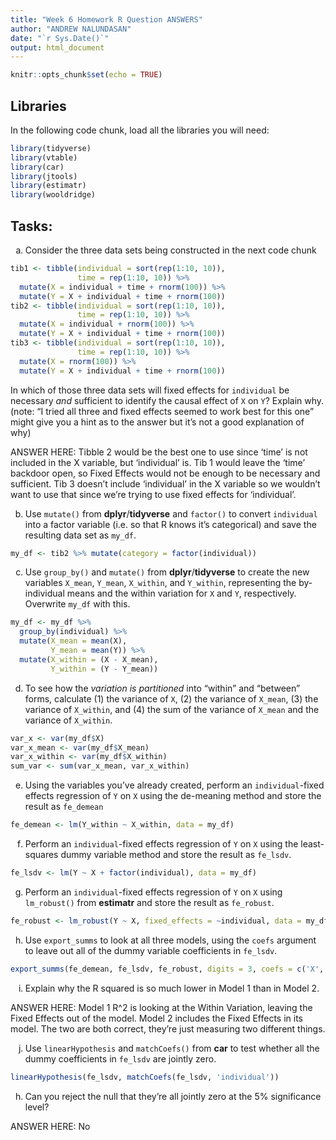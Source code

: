 ```yaml
---
title: "Week 6 Homework R Question ANSWERS"
author: "ANDREW NALUNDASAN"
date: "`r Sys.Date()`"
output: html_document
---
```


```r
knitr::opts_chunk$set(echo = TRUE)
```

## Libraries

In the following code chunk, load all the libraries you will need:

```r
library(tidyverse)
library(vtable)
library(car)
library(jtools)
library(estimatr)
library(wooldridge)
```

## Tasks:

a. Consider the three data sets being constructed in the next code chunk

```r
tib1 <- tibble(individual = sort(rep(1:10, 10)),
               time = rep(1:10, 10)) %>%
  mutate(X = individual + time + rnorm(100)) %>%
  mutate(Y = X + individual + time + rnorm(100))
tib2 <- tibble(individual = sort(rep(1:10, 10)),
               time = rep(1:10, 10)) %>%
  mutate(X = individual + rnorm(100)) %>%
  mutate(Y = X + individual + time + rnorm(100))
tib3 <- tibble(individual = sort(rep(1:10, 10)),
               time = rep(1:10, 10)) %>%
  mutate(X = rnorm(100)) %>%
  mutate(Y = X + individual + time + rnorm(100))
```

In which of those three data sets will fixed effects for `individual` be necessary *and* sufficient to identify the causal effect of `X` on `Y`? Explain why. (note: "I tried all three and fixed effects seemed to work best for this one" might give you a hint as to the answer but it's not a good explanation of why)

ANSWER HERE: Tibble 2 would be the best one to use since 'time' is not included in the X variable, but 'individual' is. Tib 1 would leave the 'time' backdoor open, so Fixed Effects would not be enough to be necessary and sufficient. Tib 3 doesn't include 'individual' in the X variable so we wouldn't want to use that since we're trying to use fixed effects for 'individual'. 

b. Use `mutate()` from **dplyr**/**tidyverse** and `factor()` to convert `individual` into a factor variable (i.e. so that R knows it's categorical) and save the resulting data set as `my_df`.

```r
my_df <- tib2 %>% mutate(category = factor(individual))
```

c. Use `group_by()` and `mutate()` from **dplyr**/**tidyverse** to create the new variables `X_mean`, `Y_mean`, `X_within`, and `Y_within`, representing the by-individual means and the within variation for `X` and `Y`, respectively. Overwrite `my_df` with this.

```r
my_df <- my_df %>% 
  group_by(individual) %>% 
  mutate(X_mean = mean(X),
         Y_mean = mean(Y)) %>%
  mutate(X_within = (X - X_mean),
         Y_within = (Y - Y_mean))
```

d. To see how the *variation is partitioned* into "within" and "between" forms, calculate (1) the variance of `X`, (2) the variance of `X_mean`, (3) the variance of `X_within`, and (4) the sum of the variance of `X_mean` and the variance of `X_within`.

```r
var_x <- var(my_df$X)
var_x_mean <- var(my_df$X_mean)
var_x_within <- var(my_df$X_within)
sum_var <- sum(var_x_mean, var_x_within)
```

e. Using the variables you've already created, perform an `individual`-fixed effects regression of `Y` on `X` using the de-meaning method and store the result as `fe_demean`

```r
fe_demean <- lm(Y_within ~ X_within, data = my_df)
```

f. Perform an `individual`-fixed effects regression of `Y` on `X` using the least-squares dummy variable method and store the result as `fe_lsdv`.

```r
fe_lsdv <- lm(Y ~ X + factor(individual), data = my_df)
```

g. Perform an `individual`-fixed effects regression of `Y` on `X` using `lm_robust()` from **estimatr** and store the result as `fe_robust`.

```r
fe_robust <- lm_robust(Y ~ X, fixed_effects = ~individual, data = my_df)
```

h. Use `export_summs` to look at all three models, using the `coefs` argument to leave out all of the dummy variable coefficients in `fe_lsdv`.

```r
export_summs(fe_demean, fe_lsdv, fe_robust, digits = 3, coefs = c('X', 'X_within'))
```

i. Explain why the R squared is so much lower in Model 1 than in Model 2.

ANSWER HERE: Model 1 R^2 is looking at the Within Variation, leaving the Fixed Effects out of the model. Model 2 includes the Fixed Effects in its model. The two are both correct, they're just measuring two different things. 

j. Use `linearHypothesis` and `matchCoefs()` from **car** to test whether all the dummy coefficients in `fe_lsdv` are jointly zero.

```r
linearHypothesis(fe_lsdv, matchCoefs(fe_lsdv, 'individual'))

```

h. Can you reject the null that they're all jointly zero at the 5% significance level?

ANSWER HERE: No
